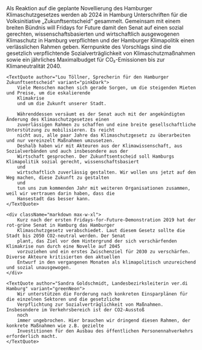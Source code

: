 
<PressReleaseHeroBlock pressRelease={pressRelease} />

<Block>
    <div className="markdown max-w-xl">
        Als Reaktion auf die geplante Novellierung des Hamburger Klimaschutzgesetzes werden ab 2024 in Hamburg
        Unterschriften für die Volksinitiative „Zukunftsentscheid“ gesammelt. Gemeinsam mit einem breiten Bündnis
        will
        Fridays for Future damit den Senat auf einen sozial gerechten, wissenschaftsbasierten und wirtschaftlich
        ausgewogenen Klimaschutz in Hamburg verpflichten und der Hamburger Klimapolitik einen verlässlichen Rahmen
        geben.
        Kernpunkte des Vorschlags sind die gesetzlich verpflichtende Sozialverträglichkeit von Klimaschutzmaßnahmen
        sowie
        ein jährliches Maximalbudget für CO₂-Emissionen bis zur Klimaneutralität 2040.
    </div>

    <TextQuote author="Lou Töllner, Sprecherin für den Hamburger Zukunftsentscheid" variant="pinkDark">
        Viele Menschen machen sich gerade Sorgen, um die steigenden Mieten und Preise, um die eskalierende
        Klimakrise
        und um die Zukunft unserer Stadt.

        Währenddessen versäumt es der Senat auch mit der angekündigten Änderung des Klimaschutzgesetzes einen
        zuverlässigen Rahmen zu schaffen und eine breite gesellschaftliche Unterstützung zu mobilisieren. Es reicht
        nicht aus, alle paar Jahre das Klimaschutzgesetz zu überarbeiten und nur vereinzelt Maßnahmen umzusetzen.
        Deshalb haben wir mit Akteuren aus der Klimawissenschaft, aus Sozialverbänden und auch insbesondere aus der
        Wirtschaft gesprochen. Der Zukunftsentscheid soll Hamburgs Klimapolitik sozial gerecht, wissenschaftsbasiert
        und
        wirtschaftlich zuverlässig gestalten. Wir wollen uns jetzt auf den Weg machen, diese Zukunft zu gestalten
        und
        tun uns zum kommenden Jahr mit weiteren Organisationen zusammen, weil wir vertrauen darin haben, dass die
        Hansestadt das besser kann.
    </TextQuote>

    <div className="markdown max-w-xl">
        Kurz nach der ersten Fridays-for-Future-Demonstration 2019 hat der rot-grüne Senat in Hamburg das Hamburger
        Klimaschutzgesetz verabschiedet. Laut diesem Gesetz sollte die Stadt bis 2050 CO2-neutral werden. Der Senat
        plant, das Ziel vor dem Hintergrund der sich verschärfenden Klimakrise nun durch eine Novelle auf 2045
        vorzuziehen und ein erstes Zwischenziel für 2030 zu verschärfen. Diverse Akteure kritisierten den aktuellen
        Entwurf in den vergangenen Monaten als klimapolitisch unzureichend und sozial unausgewogen.
    </div>

    <TextQuote author="Sandra Goldschmidt, Landesbezirksleiterin ver.di Hamburg" variant="greenNeon">
        Wir unterstützen die Forderung nach konkreten Einsparplänen für die einzelnen Sektoren und die gesetzliche
        Verpflichtung zur Sozialverträglichkeit von Maßnahmen. Insbesondere im Verkehrsbereich ist der CO2-Ausstoß
        noch
        immer ungebrochen. Hier brauchen wir dringend diesen Rahmen, der konkrete Maßnahmen wie z.B. gezielte
        Investitionen für den Ausbau des öffentlichen Personennahverkehrs erforderlich macht.
    </TextQuote>

</Block>
